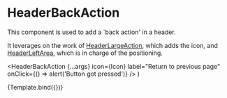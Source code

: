 
<Meta title="Components/Header/HeaderBackAction" component={HeaderBackAction} />

# HeaderBackAction

This component is used to add a `back action' in a header.

It leverages on the work of [HeaderLargeAction](/docs/components-header-headerlargeaction--default-story), which adds the icon, and [HeaderLeftArea](/docs/components-header-headerleftarea--default-story), which is in charge of the positioning.

  <HeaderBackAction
    {...args}
    icon={Icon}
    label="Return to previous page"
    onClick={() => alert('Button got pressed')}
  />
)

<Canvas>
  <Story name="Default">{Template.bind({})}</Story>
</Canvas>

<ArgsTable story="Default" />
